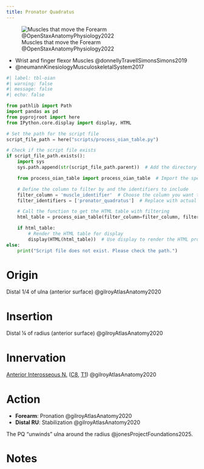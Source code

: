```yaml
---
title: Pronator Quadratus
---
```


![Muscles that move the Forearm @OpenStaxAnatomyPhysiology2022](/The Archive/Images/OpenStax Anatomy and Physiology 2e/fig11.25 Muscles That Move the Forearm.jpeg){#fig-openstax-fig11.25}


::: {.callout title="Reading list"}

- Wrist and finger flexor Muscles @donnellyTravellSimonsSimons2019
- @neumannKinesiologyMusculoskeletalSystem2017

:::

```python
#| label: tbl-oian
#| warning: false
#| message: false
#| echo: false

from pathlib import Path
import pandas as pd
from pyprojroot import here
from IPython.core.display import display, HTML

# Set the path for the script file
script_file_path = here("scripts/process_oian_table.py")

# Check if the script file exists
if script_file_path.exists():
    import sys
    sys.path.append(str(script_file_path.parent))  # Add the directory of the script to the system path

    from process_oian_table import process_oian_table  # Import the specific function

    # Define the column to filter by and the identifiers to include
    filter_column = 'muscle_identifier'  # Choose the column you want to filter by
    filter_identifiers = ['pronator_quadratus']  # Replace with actual identifiers you want to include

    # Call the function to get the HTML table with filtering
    html_table = process_oian_table(filter_column=filter_column, filter_identifiers=filter_identifiers)

    if html_table:
        # Render the HTML table for display
        display(HTML(html_table))  # Use display to render the HTML properly
else:
    print("Script file does not exist. Please check the path.")

```



# Origin {#origin}

Distal 1/4 of ulna (anterior surface) @gilroyAtlasAnatomy2020


# Insertion {#insertion}

Distal ¼ of radius (anterior surface) @gilroyAtlasAnatomy2020

# Innervation {#innervation}

[Anterior Interosseous N.]({{< var ref-anterior-interosseous-nerve.path >}}) ([C8]({{< var ref-nerve-root.c8 >}}), [T1]({{< var ref-nerve-root.t1 >}})) @gilroyAtlasAnatomy2020

# Action {#action}

- **Forearm**: Pronation @gilroyAtlasAnatomy2020
- **Distal RU**: Stabilization @gilroyAtlasAnatomy2020

The PQ "unwinds" ulna around the radius @jonesProjectFoundations2025.



# Notes